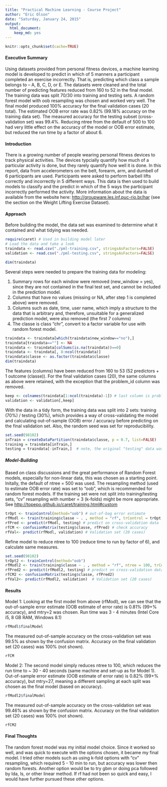 ```yaml
---
title: "Practical Machine Learning - Course Project"
author: "Eric Olson"
date: "Saturday, January 24, 2015"
output:
  html_document:
    keep_md: yes
---
```

```r
knitr::opts_chunk$set(cache=TRUE)
```

#### Executive Summary  
Using datasets provided from personal fitness devices, a machine learning model is developed to predict in which of 5 manners a participant completed an exercise incorrectly.  That is, predicting which class a sample belongs to -- A, B, C, D, or E.  The datasets were cleaned and the total number of predicting features reduced from 160 to 52 in the final model. The training data was split 70/30 into training and testing sets. A random forest model with oob resampling was chosen and worked very well. The final model produced 100% accuracy for the final validation cases (20 total).  The   estimated OOB error rate was 0.82% (99.18% accuracy on the training data set).  The measured accuracy for the testing subset (cross-validation set) was 99.4%. Reducing ntree from the default of 500 to 100 had very little effect on the accuracy of the model or OOB error estimate, but reduced the run time by a factor of about 6.  


#### Introduction
There is a growing number of people wearing personal fitness devices to track physical activities. The devices typcially quantify how much of a particular activity is done, but they rarely quantify how well it is done. In this report, data from accelerometers on the belt, forearm, arm, and dumbell of 6 participants are used. Participants were asked to perform barbell lifts correctly and incorrectly in 5 different ways. This data is then used to build models to classify and the predict in which of the 5 ways the participant incorrectly performed the activity. More information about the data is available from the website here: <http://groupware.les.inf.puc-rio.br/har> (see the section on the Weight Lifting Exercise Dataset).  

#### Approach  
Before building the model, the data set was examined to determine what it contained and what tidying was needed.  

```r
require(caret) # Used in building model later
# Load the data and take a look
traindata <- read.csv("./pml-training.csv", stringsAsFactors=FALSE)
validation <- read.csv("./pml-testing.csv", stringsAsFactors=FALSE)  
```

```r
dim(traindata)
```

Several steps were needed to prepare the training data for modeling:  

1. Summary rows for each window were removed (new_window = yes), since they are not contained in the final test set, and cannot be included in the prediction model.  
2. Columns that have no values (missing or NA, after step 1 is completed above) were removed.  
3. Columns such as date, time, user name, which imply a structure to the data that is arbitrary and, therefore, unsuitable for a generalized prediction model, were also removed (the first 7 columns)  
4. The classe is class "chr", convert to a factor variable for use with random forest model.

```r
traindata <- traindata[which(traindata$new_window=="no"),]
traindata[traindata==""] <- NA
traindata <- traindata[colSums(is.na(traindata))==0]
traindata <- traindata[, 8:ncol(traindata)]
traindata$classe <- as.factor(traindata$classe)
dim(traindata)
```

The features (columns) have been reduced from 160 to 53 (52 predictors + 1 outcome (classe)).  For the final validation cases (20), the same columns as above were retained, with the exception that the problem_id column was removed.  
```r
keep <- colnames(traindata[1:ncol(traindata)-1]) # last column is problem_id
validation <- validation[,keep]
```  

With the data in a tidy form, the training data was split into 2 sets: training (70%) / testing (30%), which provides a way of cross-validating the model and calculating out-of-sample (OOB) error / accuracy before predicting on the final validation set.  Also, the random seed was set for reproducibility.  

```r
set.seed(98102)
inTrain = createDataPartition(traindata$classe, p = 0.7, list=FALSE)
training = traindata[inTrain,]
testing = traindata[-inTrain,]  # note, the original "testing" data was renamed "validation" (20 cases)
``` 

##### Model-Building
Based on class discussions and the great performance of Random Forest models, especially for non-linear data, this was chosen as a starting point.  Initally, the default of ntree = 500 was used.  The resampling method (used to estimate OOB error rate) was set to "oob", which is recommended for random forest models.  If the training set were not split into training/testing sets, "cv" resampling with number = 3 (k-folds) might be more appropriate.  See <http://topepo.github.io/caret/training.html#custom>  

```r
trOpt <- trainControl(method="oob") # out-of-bag error estimate
rfModl <- train(training$classe ~ . , method = "rf", trControl = trOpt, data = training) # ntree=500 (default)
rfPred <- predict(rfModl, testing) # predict on cross-validation data
rfCM <- confusionMatrix(testing$classe, rfPred) # check accuracy 
rfVal<- predict(rfModl, validation) # Validation set (20 cases)
``` 

Refine model to reduce ntree to 100 (reduce time to run by factor of 6), and calculate same measures.
```r
set.seed(98102)
trOpt2 <- trainControl(method="oob")
rfModl2 <- train(training$classe ~ . , method = "rf", ntree = 100, trControl = trOpt2, data = training)
rfPred2 <- predict(rfModl2, testing) # predict on cross-validation data
rfCM2 <- confusionMatrix(testing$classe, rfPred2)
rfVal2<- predict(rfModl2, validation)  # Validation set (20 cases)
```

#### Results

Model 1: 
Looking at the first model from above (rfModl), we can see that the out-of-sample error estimate (OOB estimate of error rate) is 0.81% (99+% accuracy), and mtry=2 was chosen.  Run time was 3 - 4 minutes (Intel Core i5, 8 GB RAM, Windows 8.1)

```r
rfModl$finalModel
```

The measured out-of-sample accuracy on the cross-validation set was 99.5% as shown by the confusion matrix.  Accuracy on the final validation set (20 cases) was 100% (not shown).  

```r
rfCM
```

Model 2: 
The second model simply reduces ntree to 100, which reduces the run time to ~ 30 - 40 seconds (same machine and set-up as for Model 1).  Out-of-sample error estimate (OOB estimate of error rate) is 0.82% (99+% accuracy), but mtry=27, meaning a different sampling at each split was chosen as the final model (based on accuracy).  

```r
rfModl2$finalModel
```

The measured out-of-sample accuracy on the cross-validation set was 99.46% as shown by the confusion matrix.  Accuracy on the final validation set (20 cases) was 100% (not shown).  

```r
rfCM2
```  


#### Final Thoughts
The random forest model was my initial model choice.  Since it worked so well, and was quick to execute with the options chosen, it became my final model.  I tried other models such as using k-fold options with "cv" resampling, which required 5 - 10 min to run, but accuracy was lower then random forests.  Another option would be to try gbm or doing pca followed by lda, ls, or other linear method.  If rf had not been so quick and easy, I would have further pursued these other options.





#### 